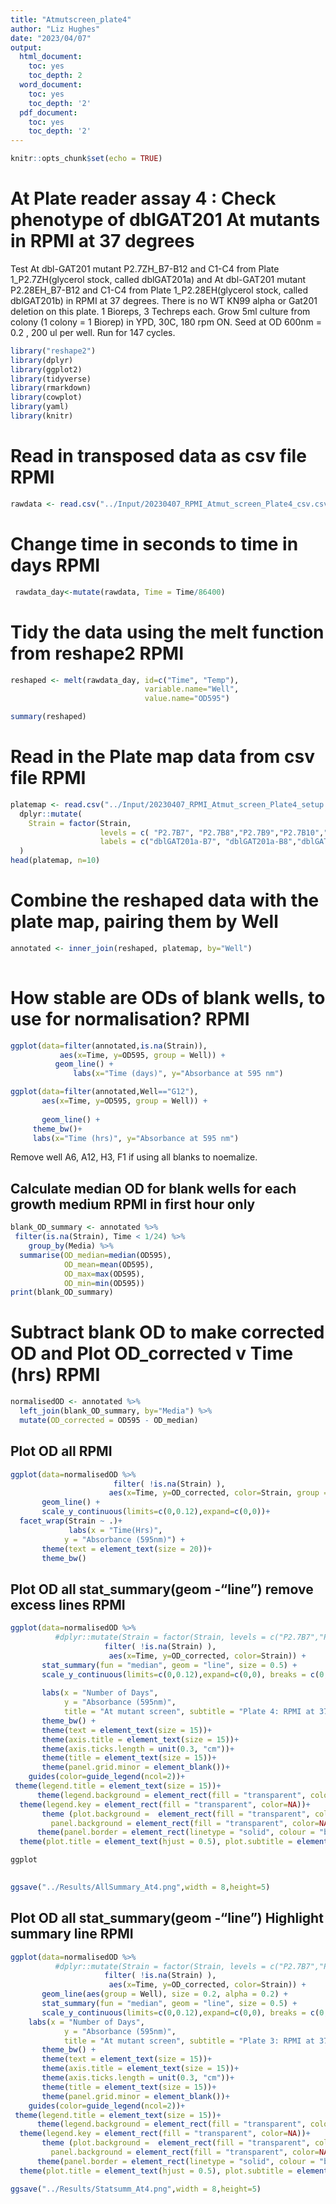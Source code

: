 ```yaml
---
title: "Atmutscreen_plate4"
author: "Liz Hughes"
date: "2023/04/07"
output: 
  html_document:
    toc: yes
    toc_depth: 2
  word_document:
    toc: yes
    toc_depth: '2'
  pdf_document:
    toc: yes
    toc_depth: '2'
---
```


```r
knitr::opts_chunk$set(echo = TRUE)
```


# At Plate reader assay 4 : Check phenotype of dblGAT201 At mutants in RPMI at 37 degrees

Test At dbl-GAT201 mutant P2.7ZH_B7-B12 and C1-C4 from Plate 1_P2.7ZH(glycerol stock, called dblGAT201a) and At dbl-GAT201 mutant P2.28EH_B7-B12 and C1-C4 from Plate 1_P2.28EH(glycerol stock, called dblGAT201b) in RPMI at 37 degrees.
There is no WT KN99 alpha or Gat201 deletion on this plate.
1 Bioreps, 3 Techreps each.
Grow 5ml culture from colony (1 colony = 1 Biorep) in YPD, 30C, 180 rpm ON.
Seed at OD 600nm = 0.2 , 200 ul per well.
Run for 147 cycles.

```r

library("reshape2")
library(dplyr)
library(ggplot2)
library(tidyverse)
library(rmarkdown)
library(cowplot)
library(yaml)
library(knitr)
```



# Read in transposed data as csv file RPMI

```r

rawdata <- read.csv("../Input/20230407_RPMI_Atmut_screen_Plate4_csv.csv")

```

# Change time in seconds to time in days RPMI

```r

 rawdata_day<-mutate(rawdata, Time = Time/86400)

```

# Tidy the data using the melt function from reshape2 RPMI

```r

reshaped <- melt(rawdata_day, id=c("Time", "Temp"), 
                              variable.name="Well",
                              value.name="OD595")

summary(reshaped)
```

# Read in the Plate map data from csv file RPMI

```r

platemap <- read.csv("../Input/20230407_RPMI_Atmut_screen_Plate4_setup.csv") %>%     
  dplyr::mutate(
    Strain = factor(Strain, 
                    levels = c( "P2.7B7", "P2.7B8","P2.7B9","P2.7B10","P2.7B11","P2.7B12","P2.7C1","P2.7C2","P2.7C3","P2.7C4", "P2.28B7","P2.28B8","P2.28B9","P2.28B10","P2.28B11","P2.28B12","P2.28C1","P2.28C2","P2.28C3","P2.28C4"),
                    labels = c("dblGAT201a-B7", "dblGAT201a-B8","dblGAT201a-B9","dblGAT201a-B10","dblGAT201a-B11","dblGAT201a-B12","dblGAT201a-C1","dblGAT201a-C2","dblGAT201a-C3", "dblGAT201b-C4", "dblGAT201b-B7","dblGAT201b-B8","dblGAT201b-B9","dblGAT201b-B10","dblGAT201b-B11","dblGAT201b-B12","dblGAT201b-C1","dblGAT201b-C2","dblGAT201b-C3","dblGAT201b-C4"))
  )
head(platemap, n=10)


```

# Combine the reshaped data with the plate map, pairing them by Well 

```r

annotated <- inner_join(reshaped, platemap, by="Well")
 
```

# How stable are ODs of blank wells, to use for normalisation? RPMI

```r

ggplot(data=filter(annotated,is.na(Strain)),
           aes(x=Time, y=OD595, group = Well)) + 
          geom_line() + 
              labs(x="Time (days)", y="Absorbance at 595 nm")
```


```r

ggplot(data=filter(annotated,Well=="G12"), 
       aes(x=Time, y=OD595, group = Well)) + 
 
       geom_line() + 
     theme_bw()+
     labs(x="Time (hrs)", y="Absorbance at 595 nm")

```

Remove well A6, A12, H3, F1 if using all blanks to noemalize.

## Calculate median OD for blank wells for each growth medium RPMI in first hour only


```r

blank_OD_summary <- annotated %>%
 filter(is.na(Strain), Time < 1/24) %>%
    group_by(Media) %>%
  summarise(OD_median=median(OD595),
            OD_mean=mean(OD595),
            OD_max=max(OD595),
            OD_min=min(OD595))
print(blank_OD_summary)
```

# Subtract blank OD to make corrected OD and Plot OD_corrected v Time (hrs) RPMI

```r

normalisedOD <- annotated %>%
  left_join(blank_OD_summary, by="Media") %>%
  mutate(OD_corrected = OD595 - OD_median)

```

## Plot OD all RPMI

```r

ggplot(data=normalisedOD %>%
                       filter( !is.na(Strain) ), 
                      aes(x=Time, y=OD_corrected, color=Strain, group = Well)) + 
       geom_line() + 
       scale_y_continuous(limits=c(0,0.12),expand=c(0,0))+
  facet_wrap(Strain ~ .)+
             labs(x = "Time(Hrs)",
            y = "Absorbance (595nm)") +
       theme(text = element_text(size = 20))+
       theme_bw()
```




## Plot OD all stat_summary(geom -"line") remove excess lines RPMI

```r

ggplot(data=normalisedOD %>%
          #dplyr::mutate(Strain = factor(Strain, levels = c("P2.7B7","P2.7B8","P2.7B9","P2.7B10","P2.7B11","P2.7B12","P2.7C1","P2.7C2","P2.7C3","P2.7C4","P2.28B7","P2.28B8","P2.28B9","P2.28B10","P2.28B11","P2.28B12","P2.28C1","P2.28C2","P2.28C3","P2.28C4" )))%>%
                     filter( !is.na(Strain) ), 
                      aes(x=Time, y=OD_corrected, color=Strain)) + 
       stat_summary(fun = "median", geom = "line", size = 0.5) +
       scale_y_continuous(limits=c(0,0.12),expand=c(0,0), breaks = c(0, 0.05, 0.1)) +
  
       labs(x = "Number of Days",
            y = "Absorbance (595nm)",
            title = "At mutant screen", subtitle = "Plate 4: RPMI at 37 degrees") +
       theme_bw() +
       theme(text = element_text(size = 15))+
       theme(axis.title = element_text(size = 15))+
       theme(axis.ticks.length = unit(0.3, "cm"))+
       theme(title = element_text(size = 15))+
       theme(panel.grid.minor = element_blank())+
    guides(color=guide_legend(ncol=2))+
 theme(legend.title = element_text(size = 15))+
      theme(legend.background = element_rect(fill = "transparent", color=NA))+
  theme(legend.key = element_rect(fill = "transparent", color=NA))+
       theme (plot.background =  element_rect(fill = "transparent", color=NA), 
         panel.background = element_rect(fill = "transparent", color=NA),)+
      theme(panel.border = element_rect(linetype = "solid", colour = "black", size = 2))+
  theme(plot.title = element_text(hjust = 0.5), plot.subtitle = element_text(hjust = 0.5) )

ggplot
       
```


```r

ggsave("../Results/AllSummary_At4.png",width = 8,height=5)
```


## Plot OD all stat_summary(geom -"line") Highlight summary line RPMI

```r

ggplot(data=normalisedOD %>%
          #dplyr::mutate(Strain = factor(Strain, levels = c("P2.7B7","P2.7B8","P2.7B9","P2.7B10","P2.7B11","P2.7B12","P2.7C1","P2.7C2","P2.7C3","P2.7C4","P2.28B7","P2.28B8","P2.28B9","P2.28B10","P2.28B11","P2.28B12","P2.28C1","P2.28C2","P2.28C3","P2.28C4" )))%>%
                     filter( !is.na(Strain) ), 
                      aes(x=Time, y=OD_corrected, color=Strain)) + 
       geom_line(aes(group = Well), size = 0.2, alpha = 0.2) + 
       stat_summary(fun = "median", geom = "line", size = 0.5) +
       scale_y_continuous(limits=c(0,0.12),expand=c(0,0), breaks = c(0, 0.05, 0.1)) +
    labs(x = "Number of Days",
            y = "Absorbance (595nm)",
            title = "At mutant screen", subtitle = "Plate 3: RPMI at 37 degrees") +
       theme_bw() +
       theme(text = element_text(size = 15))+
       theme(axis.title = element_text(size = 15))+
       theme(axis.ticks.length = unit(0.3, "cm"))+
       theme(title = element_text(size = 15))+
       theme(panel.grid.minor = element_blank())+
    guides(color=guide_legend(ncol=2))+
 theme(legend.title = element_text(size = 15))+
      theme(legend.background = element_rect(fill = "transparent", color=NA))+
  theme(legend.key = element_rect(fill = "transparent", color=NA))+
       theme (plot.background =  element_rect(fill = "transparent", color=NA), 
         panel.background = element_rect(fill = "transparent", color=NA),)+
      theme(panel.border = element_rect(linetype = "solid", colour = "black", size = 2))+
  theme(plot.title = element_text(hjust = 0.5), plot.subtitle = element_text(hjust = 0.5) )
```

```r

ggsave("../Results/Statsumm_At4.png",width = 8,height=5)
```








